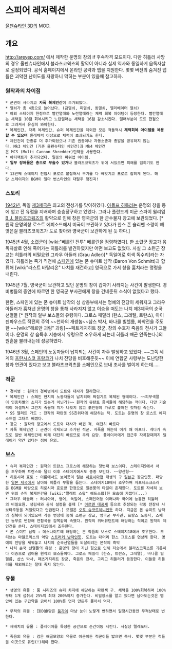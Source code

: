 = 스피어 레저렉션 = 

[[울펜슈타인 3D]]의 MOD.

== 개요 ==
http://areyep.com/ 에서 제작한 운명의 창의 if 후속작격 모드이다. 다만 히틀러 사망의 경우 울펜슈타인에서 블라츠코윅츠의 활약이 아니라 실제 역사와 동일하게 음독자살로 설정되었다. 공식 홈페이지에서 온라인 공략과 맵을 지원한다. 몇몇 버전의 숨겨진 맵들은 괴악한 난이도를 자랑하니 막히는 부분이 있을때 참고하자.

=== 원작과의 차이점 ===
 * 군견이 사라지고 '''자폭 복제인간'''이 추가되었다. 
 * 열쇠가 총 4종으로 늘어났다. (금열쇠, 피열쇠, 동열쇠, 엘리베이터 열쇠)
 * 야외 스테이지 한정으로 빨간열매와 노란열매라는 체력 회복 아이템이 등장한다. 빨간열매는 체력을 10점 회복시키고 노란열매는 체력을 16점 감소시킨다. 열매부분이 도트 한점으로 그려져서 유심히 봐야한다.
 * 복제인간, 자폭 복제인간, 슈퍼 복제인간을 제외한 모든 적들역시 '''체력회복 아이템을 복용할 수 있으며''' 원래체력 이상으로 체력이 초과되기도 한다.
 * 체인건이 한종류 더 추가되었으나 기존 권총이나 자동소총과 총알을 공유하지 않는다. Mk3 체인건 (기존 울펜슈타인 체인건)과 Mk4 체인건은 MCS (Multi Cannon Shredder)탄약을 사용한다. 
 * 아티팩트가 추가되었다. 일종의 파워업 아이템.
 * '''일부 장애물은 총으로 부술수 있거나''' 블라츠코윅츠가 위에 서있으면 피해를 입히기도 한다. 
 * 13번째 스테이지 진입시 포로로 붙잡혀서 무기를 다 빼앗기고 포로로 잡히게 된다. 해당 스테이지의 BGM이 엘마 번스타인의 대탈주 행진곡! 

=== 스토리 ===
[[1942년]], 독일 [[제3제국]]은 최고의 전성기를 맞이하였다. [[아돌프 히틀러]]는 운명의 창을 등에 업고 전 유럽을 지배하며 승승장구하고 있었다. 그러나 폴란드계 미군 스파이 윌리엄 [[B.J. 블라즈코윅즈]]의 활약으로 인해 창은 영국군의 한 군수물자 창고에 보관되었다. [* 원작 운명의창 로스트 에피소드에서 미국이 보관하고 있다가 한스 폰 슐리펜 소령이 빼앗은걸 블라츠코윅츠가 도로 찾아와 영국군이 보관하게 된 듯 하다.]

[[1945년]] 4월, [[소련군]]이 [wiki:"베를린 전투" 베를린을 점령하였다]. 한 소련군 장교가 음독자살로 인해 죽어가는 히틀러를 발견하였지만 어떤 보고도 없었다. 사실 그 소련군 장교는 히틀러의 비밀요원 그라우 아들러 (Grau Adler)[* 독일어로 회색 독수리]라는 자였다. 히틀러는 죽기 직전에 [[스페인]]에 있는 폰 슈미트 남작 (Baron Von Schmitt)과 합류해 [wiki:"라스트 바탈리온" 나치를 재건하고] 영국으로 가서 창을 훔치라는 명령을 내린다. 

1945년 7월, 영국군이 보관하고 있던 운명의 창이 갑자기 사라지는 사건이 발생한다. 경비병들의 증언에 따르면 한 영국군 부사관에게 창을 건네준뒤 소식이 없었다고 했다.

한편, 스페인에 있는 폰 슈미트 남작의 성 상층부에서는 명예의 전당이 세워지고 그라우 아들러가 훔쳐낸 운명의 창을 통해 사라지지 않고 이승을 떠도는 나치 제3제국의 순국 선열들 [* 원작의 일부 보스들의 유령이다. 그로스 패밀리 (한스, 그레텔, 트란스), 아이젠파우스트 작전의 주역 ~~천하의 개쌍놈~~샵스 박사, 바나클 빌헬름, 화학전을 주도한 ~~[wiki:"헤르만 괴링" 괴링]~~페트게지히트 장군, 창의 수호자 죽음의 천사가 그들이다. 운명의 창 습득후 저승에서 유령으로 조우하게 되는데 히틀러 빼곤 안죽는다.]의 원혼을 불러내는데 성공하였다.

1946년 3월, 스페인의 노동자들이 납치되는 사건이 자주 발생하고 있었다. ~~그쪽 세계의 [[프란시스코 프랑코]]가 나치 잔당을 비호해준듯~~ 이에 연합군 사령부는 도난당한 창과 연관이 있다고 보고 블라츠코윅츠를 스페인으로 보내 조사를 벌이게 하는데.....

=== 적군 ===
 * 경비병 : 원작의 경비병에서 도트와 대사가 달라졌다. 
 * 복제인간 : 스페인 현지의 노동자들이 납치되어 짜집기로 복제된 형태이다. ~~피부색깔이 인종차별의 소지가 있는거 아닌가?~~ 원작의 뮤턴트 좀비들에 해당하는 적이다. 다만 기술력이 어설퍼서 그런지 죽을때 피가 나오지 않고 흙인형이 가루로 흝어진 것처럼 죽는다.
 * SS 엘리트 가드 : 전작의 파란옷 SS친위대에 해당하는 적. 도트는 운명의 창 로스트 에피소드껄 그대로 베꼈다.
 * 장교 : 원작의 장교에서 도트와 대사가 바뀐 적. 여전히 빠르다
 * 자폭 복제인간 : 군견이 삭제되고 추가된 적군. 자폭을 하는데 이게 꽤 아프다. 게다가 속도도 일반 복제인간에 비해 대단히 빠르므로 주의 요망. 플레이어에게 접근후 자폭할때까지 딜레이가 약간 있다는 점에 유의.

=== 보스 ===
 * 슈퍼 복제인간 : 원작의 트란스 그로스에 해당하는 첫번째 보스이다. 스테이지5에서 처음 조우하며 트란스와 달리 이후 스테이지에서도 종종 보인다. ~~양산형~~
 * 히로시마 효토 : 이름에서도 보이듯이 일본 [[히로시마]]현 태생의 구 [[일본군]] 장교인듯. 패망한 [[일본 제국]]에서 날아와 히틀러 부활을 돕는다. 스테이지10에서 조우하며 자포네스크스러운 BGM을 바탕으로 히로시마 효토방 한정으로 일본풍의 타일이 존재한다. 도트를 자세히 보면 위의 슈퍼 복제인간을 [wiki:"팔레트 스왑" 헤드스왑]한 모습에 가깝다(...)
 * 그라우 아들러 : 러시아어, 영어, 독일어, 스페인어등 여러나라 국어에 능통한 히틀러의 비밀요원. 생김새와 공식 설정을 볼때 [* [[아르덴 대공세]] 등으로 추정되는 각종 전장내 사보타주등을 저질렀다고 언급된다.] 모델은 [[오토 슈코르체니]]인듯 하다. 지금은 폰 슈미트 남작의 심복이 되어있으며 각종 변장에 능해 소련군 장교, 영국군 부사관, 프랑스 노동자, 스페인 농부로 변장해 연합국을 감쪽같이 속였다. 원작의 위버뮤턴트에 해당하는 적이고 원작의 체인건을 쓴다. 스테이지15에서 조우한다.
 * 폰 슈미트 남작 : 데스나이트에 해당하는 본 작품의 보스로 스테이지18에서 조우한다. 모티브는 마블코믹스의 악당 [[스트러커 남작]]인듯. 도트는 대머리 한스 그로스를 연상케 한다. 명예의 전당을 세워놓고 나치의 순국선열들을 되살리려는 본작의 흑막
 * 나치 순국 선열들의 유령 : 운명의 창이 지닌 힘으로 인해 저승에서 블라츠코윅츠를 괴롭히다 이승으로 넘어올 원작의 보스들이다. 그로스 패밀리 (한스, 트란스, 그레텔), 바나클 빌헬름, 샵스 박사, 페츠게지히트 장군, 죽음의 천사, 그리고 히틀러가 등장한다. 이들중 히틀러를 제외하고는 절대 죽지 않는다. 

=== 유물 ===

 * 생명의 유물 : 둠 시리즈의 슈퍼 차지에 해당하는 파란색 구. 체력을 100%회복하며 100%부터 1개 섭취시 25%씩 최대 200%까지 증가한다. 비밀장소를 알고 있다면 남아도는것은 맵안에 있는 구급약을 긁어서 100%를 먼저 만든후 몰아서 먹자.

 * 무적의 유물 : IDDQD맞은 [[둠가이]] 마냥 눈이 노랗게 변하면서 일정시간동안 무적상태로 변한다.

 * 재배치의 유물 : 플레이어를 특정한 공간으로 순간이동 시킨다. 사실상 텔레포터.

 * 죽음의 유물 : 검은 해골모양의 유물로 아군이든 적군이들 밟으면 즉사. 몇몇 부분은 적들을 이곳으로 유인(!)해야 한다.
